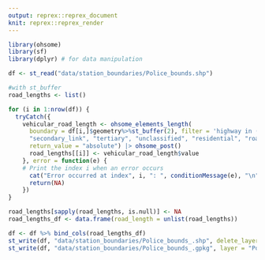```yaml
---
output: reprex::reprex_document
knit: reprex::reprex_render
---
```



```r
library(ohsome)
library(sf)
library(dplyr) # for data manipulation
```

```r
df <- st_read("data/station_boundaries/Police_bounds.shp")
```

```r
#with st_buffer
road_lengths <- list()

for (i in 1:nrow(df)) {
  tryCatch({
    vehicular_road_length <- ohsome_elements_length(
      boundary = df[i,]$geometry%>%st_buffer(2), filter = 'highway in ("motorway", "motorway_link", "trunk", "trunk_link", "primary", "primary_link", "secondary", 
      "secondary_link", "tertiary", "unclassified", "residential", "road", "living_street") and geometry:line', time = c("2024-01-01"), grouping = "boundary",
      return_value = "absolute") |> ohsome_post()
      road_lengths[[i]] <- vehicular_road_length$value
    }, error = function(e) {
    # Print the index i when an error occurs
      cat("Error occurred at index", i, ": ", conditionMessage(e), "\n")
      return(NA)
    })
}
```

```r
road_lengths[sapply(road_lengths, is.null)] <- NA
road_lengths_df <- data.frame(road_length = unlist(road_lengths))

df <- df %>% bind_cols(road_lengths_df)
st_write(df, "data/station_boundaries/Police_bounds_.shp", delete_layer = TRUE)
st_write(df, "data/station_boundaries/Police_bounds_.gpkg", layer = "Police_bounds", delete_dsn = TRUE)
```